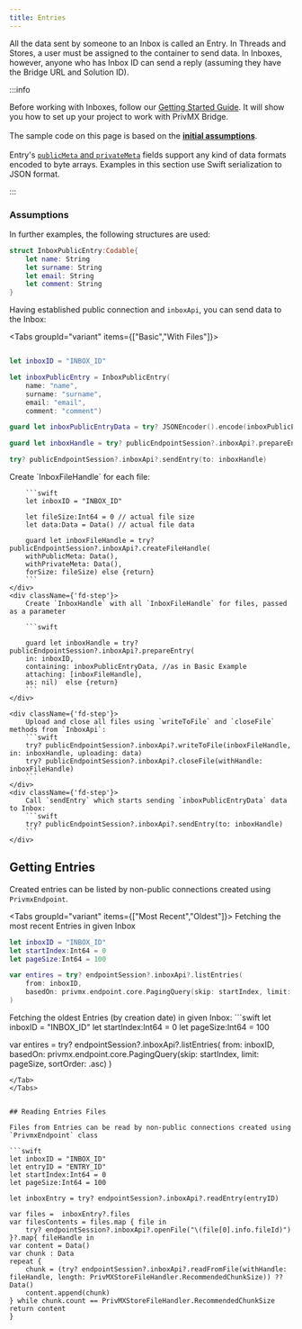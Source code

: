 ```yaml
---
title: Entries
---
```


All the data sent by someone to an Inbox is called an Entry.
In Threads and Stores, a user must be assigned to the container to send data. In Inboxes, however, 
anyone who has Inbox ID can send a reply (assuming they have the Bridge URL and Solution ID).

:::info

Before working with Inboxes, follow our [Getting Started Guide](./getting-started). It will show you how to set up your project to work with PrivMX Bridge.\
\
The sample code on this page is based on the **[initial assumptions](./getting-started#initial-assumptions)**.\
\
Entry's [`publicMeta` and `privateMeta`](../start/public-private-meta) fields support any kind of data formats encoded to byte arrays. Examples in this section use Swift serialization to JSON format.

:::


### Assumptions 
In further examples, the following structures are used:
```swift
struct InboxPublicEntry:Codable{
    let name: String
    let surname: String
    let email: String
    let comment: String
}
```

Having established public connection and `inboxApi`, you can send data to the Inbox:

<Tabs groupId="variant" items={["Basic","With Files"]}>
<Tab>
```swift

let inboxID = "INBOX_ID"

let inboxPublicEntry = InboxPublicEntry(
    name: "name",
    surname: "surname",
    email: "email",
    comment: "comment")

guard let inboxPublicEntryData = try? JSONEncoder().encode(inboxPublicEntry) else {return}

guard let inboxHandle = try? publicEndpointSession?.inboxApi?.prepareEntry(in: inboxID, containing: inboxPublicEntryData, attaching: [], as: nil)  else {return}

try? publicEndpointSession?.inboxApi?.sendEntry(to: inboxHandle)


```
</Tab>

<Tab>
<div className={'fd-steps'}>
    <div className={'fd-step'}>
        Create `InboxFileHandle` for each file:

        ```swift
        let inboxID = "INBOX_ID"

        let fileSize:Int64 = 0 // actual file size
        let data:Data = Data() // actual file data

        guard let inboxFileHandle = try? publicEndpointSession?.inboxApi?.createFileHandle(
        withPublicMeta: Data(),
        withPrivateMeta: Data(),
        forSize: fileSize) else {return}
        ```
    </div>
    <div className={'fd-step'}>
        Create `InboxHandle` with all `InboxFileHandle` for files, passed as a parameter

        ```swift

        guard let inboxHandle = try? publicEndpointSession?.inboxApi?.prepareEntry(
        in: inboxID,
        containing: inboxPublicEntryData, //as in Basic Example
        attaching: [inboxFileHandle],
        as: nil)  else {return}
        ```
    </div>

    <div className={'fd-step'}>
        Upload and close all files using `writeToFile` and `closeFile` methods from `InboxApi`:
        ```swift
        try? publicEndpointSession?.inboxApi?.writeToFile(inboxFileHandle, in: inboxHandle, uploading: data)
        try? publicEndpointSession?.inboxApi?.closeFile(withHandle: inboxFileHandle)
        ```
    </div>
    <div className={'fd-step'}>
        Call `sendEntry` which starts sending `inboxPublicEntryData` data to Inbox:
        ```swift
        try? publicEndpointSession?.inboxApi?.sendEntry(to: inboxHandle)
        ```
    </div>
</div>

</Tab>

</Tabs>


## Getting Entries

Created entries can be listed by non-public connections created using `PrivmxEndpoint`.


<Tabs groupId="variant" items={["Most Recent","Oldest"]}>
<Tab>
Fetching the most recent Entries in given Inbox
```swift
let inboxID = "INBOX_ID"
let startIndex:Int64 = 0
let pageSize:Int64 = 100

var entires = try? endpointSession?.inboxApi?.listEntries(
    from: inboxID,
    basedOn: privmx.endpoint.core.PagingQuery(skip: startIndex, limit: pageSize, sortOrder: .desc)
)
```
</Tab>

<Tab>
Fetching the oldest Entries (by creation date) in given Inbox:
```swift
let inboxID = "INBOX_ID"
let startIndex:Int64 = 0
let pageSize:Int64 = 100
    
var entires = try? endpointSession?.inboxApi?.listEntries(
    from: inboxID,
    basedOn: privmx.endpoint.core.PagingQuery(skip: startIndex, limit: pageSize, sortOrder: .asc)
)
```
</Tab>
</Tabs>


## Reading Entries Files

Files from Entries can be read by non-public connections created using `PrivmxEndpoint` class

```swift
let inboxID = "INBOX_ID"
let entryID = "ENTRY_ID"
let startIndex:Int64 = 0
let pageSize:Int64 = 100

let inboxEntry = try? endpointSession?.inboxApi?.readEntry(entryID)

var files =  inboxEntry?.files
var filesContents = files.map { file in
    try? endpointSession?.inboxApi?.openFile("\(file[0].info.fileId)")
}?.map{ fileHandle in
var content = Data()
var chunk : Data
repeat {
    chunk = (try? endpointSession?.inboxApi?.readFromFile(withHandle: fileHandle, length: PrivMXStoreFileHandler.RecommendedChunkSize)) ?? Data()
    content.append(chunk)
} while chunk.count == PrivMXStoreFileHandler.RecommendedChunkSize
return content
}

```
